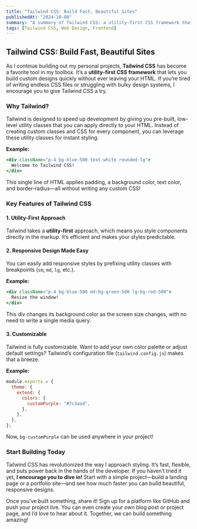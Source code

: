 ---
title: "Tailwind CSS: Build Fast, Beautiful Sites"
publishedAt: "2024-10-08"
summary: "A summary of Tailwind CSS: a utility-first CSS framework that makes designing responsive websites a breeze."
tags: [Tailwind CSS, Web Design, Frontend]
---

## Tailwind CSS: Build Fast, Beautiful Sites

As I continue building out my personal projects, **Tailwind CSS** has become a favorite tool in my toolbox. It’s a **utility-first CSS framework** that lets you build custom designs quickly without ever leaving your HTML. If you’re tired of writing endless CSS files or struggling with bulky design systems, I encourage you to give Tailwind CSS a try.

### Why Tailwind?

Tailwind is designed to speed up development by giving you pre-built, low-level utility classes that you can apply directly to your HTML. Instead of creating custom classes and CSS for every component, you can leverage these utility classes for instant styling.

**Example:**

```jsx
<div className="p-4 bg-blue-500 text-white rounded-lg">
  Welcome to Tailwind CSS!
</div>
```

This single line of HTML applies padding, a background color, text color, and border-radius—all without writing any custom CSS!

### Key Features of Tailwind CSS

#### 1. **Utility-First Approach**

Tailwind takes a **utility-first** approach, which means you style components directly in the markup. It’s efficient and makes your styles predictable.

#### 2. **Responsive Design Made Easy**

You can easily add responsive styles by prefixing utility classes with breakpoints (`sm`, `md`, `lg`, etc.).

**Example:**

```jsx
<div className="p-4 bg-blue-500 md:bg-green-500 lg:bg-red-500">
  Resize the window!
</div>
```

This div changes its background color as the screen size changes, with no need to write a single media query.

#### 3. **Customizable**

Tailwind is fully customizable. Want to add your own color palette or adjust default settings? Tailwind’s configuration file (`tailwind.config.js`) makes that a breeze.

**Example:**

```javascript
module.exports = {
  theme: {
    extend: {
      colors: {
        customPurple: "#7c3aed",
      },
    },
  },
};
```

Now, `bg-customPurple` can be used anywhere in your project!

### Start Building Today

Tailwind CSS has revolutionized the way I approach styling. It’s fast, flexible, and puts power back in the hands of the developer. If you haven’t tried it yet, **I encourage you to dive in!** Start with a simple project—build a landing page or a portfolio site—and see how much faster you can build beautiful, responsive designs.

Once you’ve built something, share it! Sign up for a platform like GitHub and push your project live. You can even create your own blog post or project page, and I’d love to hear about it. Together, we can build something amazing!
